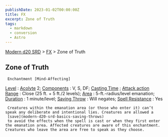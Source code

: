 ```yaml
---
publishDate: 2023-01-02T00:00:00Z
title: FX
excerpt: Zone of Truth
tags:
  - markdown
  - conversion
  - Astro
---
```


[Modern d20 SRD](/#modernD20) > [FX](modern-d20-srd-fx-index) > Zone of Truth

## Zone of Truth




     Enchantment [Mind-Affecting]

[Level](modern-d20-srd-fx-level)
:
[Acolyte](modern-d20-srd-classes-advanced-acolyte)
2;
[Components](modern-d20-srd-fx-components)
: V, S, DF;
[Casting Time](modern-d20-srd-fx-casting-time)
;
[Attack action](modern-d20-srd-combat-attack-actions)
[Range](modern-d20-srd-fx-range)
: Close (25 ft. + 5 ft./2 levels);
[Area](modern-d20-srd-fx-area)
: 5-ft.-radius/level emanation;
[Duration](modern-d20-srd-fx-duration)
: 1 minute/level;
[Saving Throw](modern-d20-srd-basics-saving-throws)
: Will negates;
[Spell Resistance](modern-d20-srd-special-abilities-spell-resistance)
: Yes

     Creatures within the emanation area (or those who enter it) can’t speak any deliberate and intentional lies. Creatures are allowed a
     [save](modern-d20-srd-basics-saving-throws)
     to avoid the effects when the spell is cast or when they first enter the emanation area. Affected creatures are aware of this enchantment. Creatures who leave the area are free to speak as they choose.
